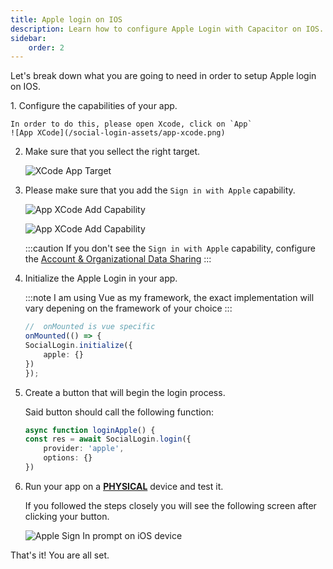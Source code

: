 ```yaml
---
title: Apple login on IOS
description: Learn how to configure Apple Login with Capacitor on IOS.
sidebar:
    order: 2
---
```



Let's break down what you are going to need in order to setup Apple login on IOS.

<Steps>
1. Configure the capabilities of your app.

    In order to do this, please open Xcode, click on `App`
    ![App XCode](/social-login-assets/app-xcode.png)

2. Make sure that you sellect the right target.

    ![XCode App Target](/social-login-assets/xcode-app-target.png)

3. Please make sure that you add the `Sign in with Apple` capability.

    ![App XCode Add Capability](/social-login-assets/app-xcode-add-cap.png)

    ![App XCode Add Capability](/social-login-assets/sign-with-apple-cap.png)

    :::caution
    If you don't see the `Sign in with Apple` capability, configure the [Account & Organizational Data Sharing](https://developer.apple.com/account/resources/services/cwa/configure)
    :::

4. Initialize the Apple Login in your app.

    :::note
    I am using Vue as my framework, the exact implementation will vary depening on the framework of your choice
    :::

    ```ts
    //  onMounted is vue specific
    onMounted(() => {
    SocialLogin.initialize({
        apple: {}
    })
    });
    ```

5. Create a button that will begin the login process.

    Said button should call the following function:

    ```ts
    async function loginApple() {
    const res = await SocialLogin.login({
        provider: 'apple',
        options: {}
    })
    ```

6. Run your app on a **<u>PHYSICAL</u>** device and test it. 

    If you followed the steps closely you will see the following screen after clicking your button.

    ![Apple Sign In prompt on iOS device](/social-login-assets/apple-sign-in-ios-final.png)
</Steps>

That's it! You are all set.
